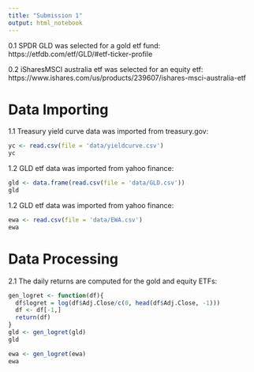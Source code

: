 ```yaml
---
title: "Submission 1"
output: html_notebook
---
```



0.1 SPDR GLD was selected for a gold etf fund: https://etfdb.com/etf/GLD/#etf-ticker-profile

0.2 iSharesMSCI australia etf was selected for an equity etf: https://www.ishares.com/us/products/239607/ishares-msci-australia-etf


# Data Importing
1.1 Treasury yield curve data was imported from treasury.gov:

```r
yc <- read.csv(file = 'data/yieldcurve.csv')
yc
```

1.2 GLD etf data was imported from yahoo finance:

```r
gld <- data.frame(read.csv(file = 'data/GLD.csv'))
gld
```

1.2 GLD etf data was imported from yahoo finance:

```r
ewa <- read.csv(file = 'data/EWA.csv')
ewa
```

# Data Processing

2.1 The daily returns are computed for the gold and equity ETFs:
```r

gen_logret <- function(df){
  df$logret = log(df$Adj.Close/c(0, head(df$Adj.Close, -1)))
  df <- df[-1,]
  return(df)
}
gld <- gen_logret(gld)
gld

ewa <- gen_logret(ewa)
ewa

```



